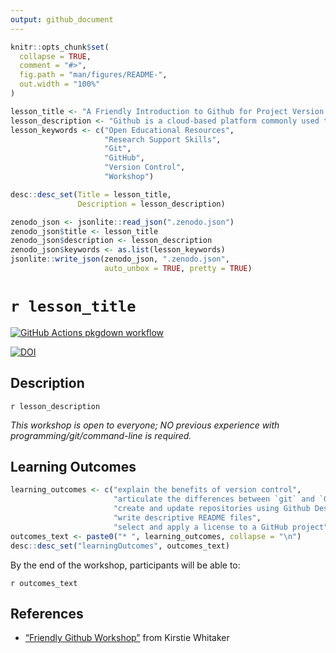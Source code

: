 ```yaml
---
output: github_document
---
```


<!-- README.md is generated from README.Rmd. Please edit that file -->

```r
knitr::opts_chunk$set(
  collapse = TRUE,
  comment = "#>",
  fig.path = "man/figures/README-",
  out.width = "100%"
)
```

```r

lesson_title <- "A Friendly Introduction to Github for Project Version Control"
lesson_description <- "Github is a cloud-based platform commonly used to host open-source coding project... this workshop will introduce how it can be used more broadly to back-up your research projects, collaborate within your lab and with remote colleagues, and even practice open science by (optionally) sharing your research project publicly."
lesson_keywords <- c("Open Educational Resources",
                     "Research Support Skills",
                     "Git",
                     "GitHub",
                     "Version Control",
                     "Workshop")

desc::desc_set(Title = lesson_title, 
               Description = lesson_description)

zenodo_json <- jsonlite::read_json(".zenodo.json")
zenodo_json$title <- lesson_title
zenodo_json$description <- lesson_description
zenodo_json$keywords <- as.list(lesson_keywords)
jsonlite::write_json(zenodo_json, ".zenodo.json", 
                     auto_unbox = TRUE, pretty = TRUE)
```

# `r lesson_title`

<!-- badges: start -->
[![GitHub Actions pkgdown workflow](https://github.com/uf-repro/friendly-github-intro/workflows/pkgdown/badge.svg)](https://github.com/uf-repro/friendly-github-intro/actions?query=workflow%3Apkgdown)

[![DOI](https://zenodo.org/badge/DOI/10.5281/zenodo.3937743.svg)](https://doi.org/10.5281/zenodo.3937743)

<!-- badges: end -->

## Description

`r lesson_description`

*This workshop is open to everyone; NO previous experience with programming/git/command-line is required.*

## Learning Outcomes

```r
learning_outcomes <- c("explain the benefits of version control",
                       "articulate the differences between `git` and `Github`",
                       "create and update repositories using Github Desktop and the Github website",
                       "write descriptive README files", 
                       "select and apply a license to a GitHub project")
outcomes_text <- paste0("* ", learning_outcomes, collapse = "\n")
desc::desc_set("learningOutcomes", outcomes_text)
```

By the end of the workshop, participants will be able to:

`r outcomes_text`

## References

* ["Friendly Github Workshop"](https://kirstiejane.github.io/friendly-github-intro/) from Kirstie Whitaker
